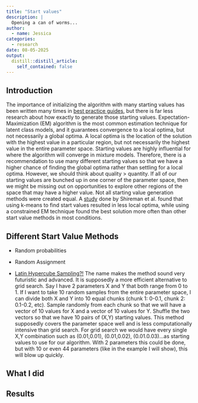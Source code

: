 ```yaml
---
title: "Start values"
description: |
  Opening a can of worms...
author:
  - name: Jessica
categories:
  - research
date: 08-05-2025
output:
  distill::distill_article:
    self_contained: false
---
```


## Introduction


The importance of initializing the algorithm with many starting values has been written many times in [best practice guides](https://www.sciencedirect.com/science/article/pii/S0001879120300701?utm_source=chatgpt.com#s0010), but there is far less research about how exactly to generate those starting values. Expectation-Maximization (EM) algorithm is the most common estimation technique for latent class models, and it guarantees convergence to a local optima, but not necessarily a global optima. A local optima is the location of the solution with the highest value in a particular region, but not necessarily the highest value in the entire parameter space. Starting values are highly influential for where the algorithm will converge in mixture models. Therefore, there is a recommendation to use many different starting values so that we have a higher chance of finding the global optima rather than settling for a local optima. However, we should think about quality > quantity. If all of our starting values are bunched up in one corner of the parameter space, then we might be missing out on opportunities to explore other regions of the space that may have a higher value. Not all starting value generation methods were created equal. A [study](https://link.springer.com/article/10.3758/s13428-015-0697-6) done by Shireman et al. found that using k-means to find start values resulted in less local optima, while using a constrained EM technique found the best solution more often than other start value methods in most conditions. 

## Different Start Value Methods
- Random probabilities

- Random Assignment

- [Latin Hypercube Sampling?!](https://en.wikipedia.org/wiki/Latin_hypercube_sampling) The name makes the method sound very futuristic and advanced. It is supposedly a more efficient alternative to grid search. Say I have 2 parameters X and Y that both range from 0 to 1. If I want to take 10 random samples from the entire parameter space, I can divide both X and Y into 10 equal chunks (chunk 1: 0-0.1, chunk 2: 0.1-0.2, etc). Sample randomly from each chunk so that we will have a vector of 10 values for X and a vector of 10 values for Y. Shuffle the two vectors so that we have 10 pairs of (X,Y) starting values. This method supposedly covers the parameter space well and is less computationally intensive than grid search. For grid search we would have every single X,Y combination such as (0.01,0.01), (0.01,0.02), (0.01.0.03)...as starting values to use for our algorithm. With 2 parameters this could be done, but with 10 or even 44 parameters (like in the example I will show), this will blow up quickly. 


## What I did



## Results





